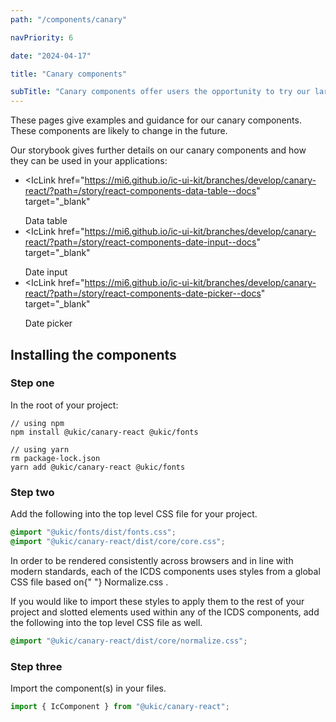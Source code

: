 ```yaml
---
path: "/components/canary"

navPriority: 6

date: "2024-04-17"

title: "Canary components"

subTitle: "Canary components offer users the opportunity to try our larger components in earlier stages of development."
---
```



These pages give examples and guidance for our canary components. These components are likely to change in the future.

Our storybook gives further details on our canary components and how they can be used in your applications:

- <IcLink
    href="https://mi6.github.io/ic-ui-kit/branches/develop/canary-react/?path=/story/react-components-data-table--docs"
    target="_blank"
  >
    Data table
  </IcLink>
- <IcLink
    href="https://mi6.github.io/ic-ui-kit/branches/develop/canary-react/?path=/story/react-components-date-input--docs"
    target="_blank"
  >
    Date input
  </IcLink>
- <IcLink
    href="https://mi6.github.io/ic-ui-kit/branches/develop/canary-react/?path=/story/react-components-date-picker--docs"
    target="_blank"
  >
    Date picker
  </IcLink>

## Installing the components

### Step one

In the root of your project:

```shell
// using npm
npm install @ukic/canary-react @ukic/fonts

// using yarn
rm package-lock.json
yarn add @ukic/canary-react @ukic/fonts
```

### Step two

Add the following into the top level CSS file for your project.

```css
@import "@ukic/fonts/dist/fonts.css";
@import "@ukic/canary-react/dist/core/core.css";
```

<p>
  In order to be rendered consistently across browsers and in line with modern
  standards, each of the ICDS components uses styles from a global CSS file
  based on{" "}
  <ic-link
    target="_blank"
    href="https://necolas.github.io/normalize.css/"
    rel="noreferer noopener nofollow"
  >
    Normalize.css
  </ic-link>
  .
</p>

If you would like to import these styles to apply them to the rest of your project and slotted elements used within any of the ICDS components, add the following into the top level CSS file as well.

```css
@import "@ukic/canary-react/dist/core/normalize.css";
```

### Step three

Import the component(s) in your files.

```jsx
import { IcComponent } from "@ukic/canary-react";
```

